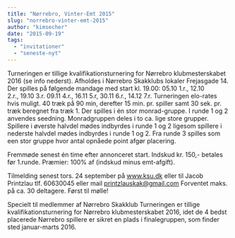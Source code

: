 ```yaml
---
title: "Nørrebro, Vinter-Emt 2015"
slug: "norrebro-vinter-emt-2015"
author: "kimsecher"
date: "2015-09-19"
tags: 
  - "invitationer"
  - "seneste-nyt"
---
```


Turneringen er tillige kvalifikationsturnering for Nørrebro klubmesterskabet 2016 (se info nederst). Afholdes i Nørrebro Skakklubs lokaler Frejasgade 14. Der spilles på følgende mandage med start kl. 19.00: 05.10 1.r., 12.10 2.r., 19.10 3.r. 09.11 4.r., 16.11 5.r, 30.11 6.r., 14.12 7.r. Turneringen elo-rates hvis muligt. 40 træk på 90 min, derefter 15 min. pr. spiller samt 30 sek. pr. træk beregnet fra træk 1. Der spilles i én stor monrad-gruppe. I runde 1 og 2 anvendes seedning. Monradgruppen deles i to ca. lige store grupper. Spillere i øverste halvdel mødes indbyrdes i runde 1 og 2 ligesom spillere i nederste halvdel mødes indbyrdes i runde 1 og 2. Fra runde 3 spilles som een stor gruppe hvor antal opnåede point afgør placering.

Fremmøde senest én time efter annonceret start. Indskud kr. 150,- betales før 1.runde. Præmier: 100% af (indskud minus emt-afgift).

Tilmelding senest tors. 24 september på www.ksu.dk eller til Jacob Printzlau tlf. 60630045 eller mail printzlauskak@gmail.com Forventet maks. på ca. 30 deltagere. Først til mølle!

Specielt til medlemmer af Nørrebro Skakklub Turneringen er tillige kvalifikationsturnering for Nørrebro klubmesterskabet 2016, idet de 4 bedst placerede Nørrebro spillere er sikret en plads i finalegruppen, som finder sted januar-marts 2016.
